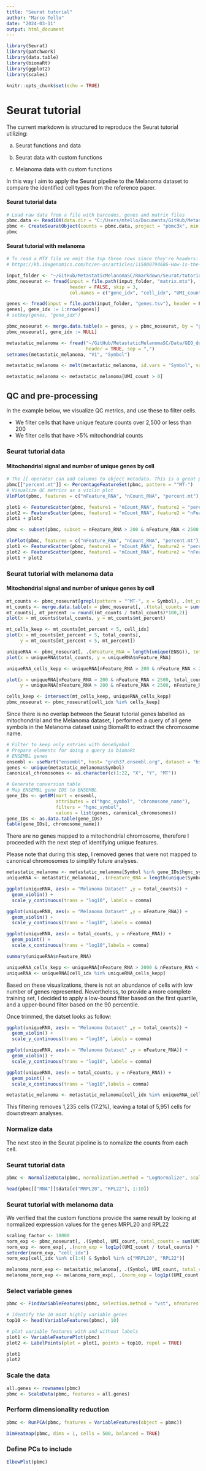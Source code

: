 ```yaml
---
title: "Seurat tutorial"
author: "Marco Tello"
date: "2024-03-11"
output: html_document
---
```


```r

library(Seurat)
library(patchwork)
library(data.table)
library(biomaRt)
library(ggplot2)
library(scales)

knitr::opts_chunk$set(echo = TRUE)
```

# Seurat tutorial 


The current markdown is structured to reproduce the Seurat tutorial utilizing:

a) Seurat functions and data 

b) Seurat data with custom functions

c) Melanoma data with custom functions

In this way I aim to apply the Seurat pipeline to the Melanoma dataset to compare the identified cell types from the reference paper. 


#### Seurat tutorial data

```r
# Load raw data from a file with barcodes, genes and matrix files
pbmc.data <- Read10X(data.dir = "C:/Users/mtello/Documents/GitHub/MetastaticMelanomaSC/Rmarkdown/Seurat/tutorial_data/pbmc3k_filtered_gene_bc_matrices/filtered_gene_bc_matrices/hg19")
pbmc <- CreateSeuratObject(counts = pbmc.data, project = "pbmc3k", min.cells = 3, min.features = 200)
pbmc

```
#### Seurat tutorial with melanoma 

```r
# To read a MTX file we omit the top three rows since they're headers:
# https://kb.10xgenomics.com/hc/en-us/articles/115000794686-How-is-the-MEX-format-used-for-the-gene-barcode-matrices

input_folder <- "~/GitHub/MetastaticMelanomaSC/Rmarkdown/Seurat/tutorial_data/pbmc3k_filtered_gene_bc_matrices/filtered_gene_bc_matrices/hg19"
pbmc_noseurat <- fread(input = file.path(input_folder, "matrix.mtx"), 
                       header = FALSE, skip = 3, 
                       col.names = c("gene_idx", "cell_idx", "UMI_count"))

genes <- fread(input = file.path(input_folder, "genes.tsv"), header = FALSE, col.names = c("ENSG", "Symbol"))
genes[, gene_idx := 1:nrow(genes)]
# setkey(genes, "gene_idx")

pbmc_noseurat <- merge.data.table(x = genes, y = pbmc_noseurat, by = "gene_idx", all.y = TRUE)
pbmc_noseurat[, gene_idx := NULL]

```


```r
metastatic_melanoma <- fread("~/GitHub/MetastaticMelanomaSC/Data/GEO_download/GSE115978_counts.csv/GSE115978_counts.csv", 
                             header = TRUE, sep = ",")
setnames(metastatic_melanoma, "V1", "Symbol")

metastatic_melanoma <- melt(metastatic_melanoma, id.vars = "Symbol", variable.name = "cell_idx", value.name = "UMI_count")

metastatic_melanoma <- metastatic_melanoma[UMI_count > 0]

```



## QC and pre-processing


In the example below, we visualize QC metrics, and use these to filter cells.

- We filter cells that have unique feature counts over 2,500 or less than 200
- We filter cells that have >5% mitochondrial counts


### Seurat tutorial data

#### Mitochondrial signal and number of unique genes by cell 

```r
# The [[ operator can add columns to object metadata. This is a great place to stash QC stats
pbmc[["percent.mt"]] <- PercentageFeatureSet(pbmc, pattern = "^MT-")
# Visualize QC metrics as a violin plot
VlnPlot(pbmc, features = c("nFeature_RNA", "nCount_RNA", "percent.mt"), ncol = 3)

```

```r
plot1 <- FeatureScatter(pbmc, feature1 = "nCount_RNA", feature2 = "percent.mt")
plot2 <- FeatureScatter(pbmc, feature1 = "nCount_RNA", feature2 = "nFeature_RNA")
plot1 + plot2
```

```r
pbmc <- subset(pbmc, subset = nFeature_RNA > 200 & nFeature_RNA < 2500 & percent.mt < 5)

VlnPlot(pbmc, features = c("nFeature_RNA", "nCount_RNA", "percent.mt"), ncol = 3)
plot1 <- FeatureScatter(pbmc, feature1 = "nCount_RNA", feature2 = "percent.mt")
plot2 <- FeatureScatter(pbmc, feature1 = "nCount_RNA", feature2 = "nFeature_RNA")
plot1 + plot2
```


### Seurat tutorial with melanoma data

#### Mitochondrial signal and number of unique genes by cell 

```r

mt_counts <- pbmc_noseurat[grepl(pattern = "^MT-", x = Symbol), .(mt_counts = sum(UMI_count)), by = cell_idx]
mt_counts <- merge.data.table(x = pbmc_noseurat[, .(total_counts = sum(UMI_count)), by = cell_idx], y =  mt_counts, by = "cell_idx")
mt_counts[, mt_percent := round((mt_counts / total_counts)*100,2)]
plot(x = mt_counts$total_counts, y = mt_counts$mt_percent)

mt_cells_keep <- mt_counts[mt_percent < 5, cell_idx]
plot(x = mt_counts[mt_percent < 5, total_counts], 
     y = mt_counts[mt_percent < 5, mt_percent])

```

```r
uniqueRNA <- pbmc_noseurat[, .(nFeature_RNA = length(unique(ENSG)), total_counts = sum(UMI_count)), by = cell_idx]
plot(x = uniqueRNA$total_counts, y = uniqueRNA$nFeature_RNA)

uniqueRNA_cells_kepp <- uniqueRNA[nFeature_RNA > 200 & nFeature_RNA < 2500, cell_idx]

plot(x = uniqueRNA[nFeature_RNA > 200 & nFeature_RNA < 2500, total_counts], 
     y = uniqueRNA[nFeature_RNA > 200 & nFeature_RNA < 2500, nFeature_RNA])

```

```r
cells_keep <- intersect(mt_cells_keep, uniqueRNA_cells_kepp)
pbmc_noseurat <- pbmc_noseurat[cell_idx %in% cells_keep]
```


Since there is no overlap between the Seurat tutorial genes labelled as mitochondrial and the Melanoma dataset, I performed a query of all gene symbols in the Melanoma dataset using BiomaRt to extract the chromosome name.

```r
# Filter to keep only entries with GeneSymbol
# Prepare elements for doing a query in biomaRt
# ENSEMBL genes
ensembl <- useMart("ensembl", host= "grch37.ensembl.org", dataset = "hsapiens_gene_ensembl")
genes <- unique(metastatic_melanoma$Symbol)
canonical_chromosomes <- as.character(c(1:22, "X", "Y", "MT"))

# Generate conversion table
# Map ENSEMBL gene IDS to ENSEMBL
gene_IDs <- getBM(mart = ensembl, 
                  attributes = c("hgnc_symbol", "chromosome_name"), 
                  filters = "hgnc_symbol", 
                  values = list(genes, canonical_chromosomes))
gene_IDs <- as.data.table(gene_IDs)
table(gene_IDs[, chromosome_name])
```
There are no genes mapped to a mitochondrial chromosome, therefore I proceeded with the next step of identifying unique features. 

Please note that during this step, I removed genes that were not mapped to canonical chromosomes to simplify future analyses. 

```r
metastatic_melanoma <- metastatic_melanoma[Symbol %in% gene_IDs$hgnc_symbol]
uniqueRNA <- metastatic_melanoma[, .(nFeature_RNA = length(unique(Symbol)), total_counts = sum(UMI_count)), by = cell_idx]

ggplot(uniqueRNA, aes(x = "Melanoma Dataset" ,y = total_counts)) +
  geom_violin() +
  scale_y_continuous(trans = "log10", labels = comma)

ggplot(uniqueRNA, aes(x = "Melanoma Dataset" ,y = nFeature_RNA)) +
  geom_violin() +
  scale_y_continuous(trans = "log10", labels = comma)

ggplot(uniqueRNA, aes(x = total_counts, y = nFeature_RNA)) +
  geom_point() + 
  scale_x_continuous(trans = "log10",labels = comma)

summary(uniqueRNA$nFeature_RNA)

uniqueRNA_cells_kepp <- uniqueRNA[nFeature_RNA > 2000 & nFeature_RNA < 6000, cell_idx]
uniqueRNA <- uniqueRNA[cell_idx %in% uniqueRNA_cells_kepp]
```

Based on these visualizations, there is not an abundance of cells with low number of genes represented. Nevertheless, to provide a more complete training set, I decided to apply a low-bound filter based on the first quartile, and a upper-bound filter based on the 90 percentile. 

Once trimmed, the datset looks as follow:

```r
ggplot(uniqueRNA, aes(x = "Melanoma Dataset" ,y = total_counts)) +
  geom_violin() +
  scale_y_continuous(trans = "log10", labels = comma)

ggplot(uniqueRNA, aes(x = "Melanoma Dataset" ,y = nFeature_RNA)) +
  geom_violin() +
  scale_y_continuous(trans = "log10", labels = comma)

ggplot(uniqueRNA, aes(x = total_counts, y = nFeature_RNA)) +
  geom_point() + 
  scale_x_continuous(trans = "log10",labels = comma)

metastatic_melanoma <- metastatic_melanoma[cell_idx %in% uniqueRNA_cells_kepp]

```

This filtering removes 1,235 cells (17.2%), leaving a total of 5,951 cells for downstream analyses.



### Normalize data

The next steo in the Seurat pipeline is to nomalize the counts from each cell. 

### Seurat tutorial data

```r
pbmc <- NormalizeData(pbmc, normalization.method = "LogNormalize", scale.factor = 10000)

head(pbmc[["RNA"]]$data[c("MRPL20", "RPL22"), 1:10])
```
### Seurat tutorial with melanoma data

We verified that the custom functions provide the same result by looking at normalized expression values for the genes MRPL20 and RPL22

```r
scaling_factor <- 10000
norm_exp <- pbmc_noseurat[, .(Symbol, UMI_count, total_counts = sum(UMI_count)), by = cell_idx]
norm_exp <- norm_exp[, .(norm_exp = log1p((UMI_count / total_counts) * scaling_factor)), by = c("cell_idx", "Symbol")]
setorder(norm_exp, "cell_idx")
norm_exp[cell_idx %in% c(1:4) & Symbol %in% c("MRPL20", "RPL22")]

```


```r

melanoma_norm_exp <- metastatic_melanoma[, .(Symbol, UMI_count, total_counts = sum(UMI_count)), by = cell_idx]
melanoma_norm_exp <- melanoma_norm_exp[, .(norm_exp = log1p((UMI_count / total_counts) * scaling_factor)), by = c("cell_idx", "Symbol")]

```


### Select variable genes

```r
pbmc <- FindVariableFeatures(pbmc, selection.method = "vst", nfeatures = 2000)

# Identify the 10 most highly variable genes
top10 <- head(VariableFeatures(pbmc), 10)

# plot variable features with and without labels
plot1 <- VariableFeaturePlot(pbmc)
plot2 <- LabelPoints(plot = plot1, points = top10, repel = TRUE)
```


```r
plot1
plot2
```

### Scale the data 


```r
all.genes <- rownames(pbmc)
pbmc <- ScaleData(pbmc, features = all.genes)
```

### Perform dimensionality reduction

```r
pbmc <- RunPCA(pbmc, features = VariableFeatures(object = pbmc))
```


```r
DimHeatmap(pbmc, dims = 1, cells = 500, balanced = TRUE)
```


### Define PCs to include 

```r
ElbowPlot(pbmc)
```




